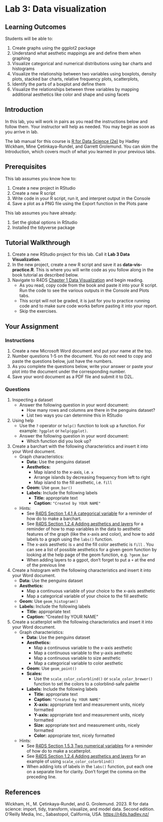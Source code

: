 # Lab 3: Data visualization

## Learning Outcomes

Students will be able to:

1.  Create graphs using the ggplot2 package
2.  Understand what aesthetic mappings are and define them when graphing
3.  Visualize categorical and numerical distributions using bar charts and histograms
4.  Visualize the relationship between two variables using boxplots, density plots, stacked bar charts, relative frequency plots, scatterplots,
5.  Identify the parts of a boxplot and define them
6.  Visualize the relationships between three variables by mapping additional aesthetics like color and shape and using facets

## Introduction

In this lab, you will work in pairs as you read the instructions below and follow them. Your instructor will help as needed. You may begin as soon as you arrive in lab.

The lab manual for this course is [R for Data Science (2e)](https://r4ds.hadley.nz/) by Hadley Wickham, Mine Çetinkaya-Rundel, and Garrett Grolemund. You can skim the Introduction, which covers much of what you learned in your previous labs.

## Prerequisites

This lab assumes you know how to:

1.  Create a new project in RStudio
2.  Create a new R script
3.  Write code in your R script, run it, and interpret output in the Console
4.  Save a plot as a PNG file using the Export function in the Plots pane

This lab assumes you have already:

1.  Set the global options in RStudio
2.  Installed the tidyverse package

## Tutorial Walkthrough

1.  Create a new RStudio project for this lab. Call it **Lab 3 Data Visualization**.
2.  In the new project, create a new R script and save it as **data-vis-practice.R**. This is where you will write code as you follow along in the book tutorial as described below.
3.  Navigate to R4DS [Chapter 1 Data Visualization](https://r4ds.hadley.nz/data-visualize) and begin reading.
    -   As you read, copy code from the book and paste it into your R script. Run the code to see the various outputs in the Console and Plots tabs.
    -   This script will not be graded, it is just for you to practice running code and to make sure code works before pasting it into your report.
    -   Skip the exercises.

## Your Assignment

### Instructions

1.  Create a new Microsoft Word document and put your name at the top.
2.  Number questions 1-5 on the document. You do not need to copy and paste the questions below, just have the numbers.
3.  As you complete the questions below, write your answer or paste your plot into the document under the corresponding number.
4.  Save your word document as a PDF file and submit it to D2L.

### Questions

1.  Inspecting a dataset
    -   Answer the following question in your word document:
        -   How many rows and columns are there in the penguins dataset?
        -   List two ways you can determine this in RStudio
2.  Using help
    -   Use the `?` operator or `help()` function to look up a function. For example: `?ggplot` or `help(ggplot)`.
    -   Answer the following question in your word document:
        -   Which function did you look up?
3.  Create a barchart with the following characteristics and insert it into your Word document.
    -   Graph characteristics:
        -   **Data:** Use the penguins dataset
        -   **Aesthetics:**
            -   Map island to the x-axis, i.e. `x`
            -   Arrange islands by decreasing frequency from left to right
            -   Map island to the fill aesthetic, i.e. `fill`
        -   **Geom:** Use `geom_bar()`
        -   **Labels:** Include the following labels
            -   **Title:** appropriate text
            -   **Caption:** `"Created by YOUR NAME"`
    -   Hints:
        -   See [R4DS Section 1.4.1 A categorical variable](https://r4ds.hadley.nz/data-visualize#a-categorical-variable) for a reminder of how do to make a barchart.
        -   See [R4DS Section 1.2.4 Adding aesthetics and layers](https://r4ds.hadley.nz/data-visualize#creating-a-ggplot) for a reminder of how to map variables in the data to aesthetic features of the graph (like the x-axis and color), and how to add labels to a graph using the `labs()` function.
        -   The x-axis aesthetic is `x` and the fill color aesthetic is `fill` . You can see a list of possible aesthetics for a given geom function by looking at the help page of the geom function, e.g. `?geom_bar`
        -   When adding layers to a ggpot, don't forget to put a `+` at the end of the previous line
4.  Create a histogram with the following characteristics and insert it into your Word document.
    -   **Data:** Use the penguins dataset
    -   **Aesthetics:**
        -   Map a continuous variable of your choice to the x-axis aesthetic
        -   Map a categorical variable of your choice to the fill aesthetic
    -   **Geom:** Use `geom_histogram()`
    -   **Labels:** Include the following labels
        -   **Title:** appropriate text
        -   **Caption:** "Created by YOUR NAME"
5.  Create a scatterplot with the following characteristics and insert it into your Word document.
    -   Graph characteristics:
        -   **Data:** Use the penguins dataset
        -   **Aesthetics:**
            -   Map a continuous variable to the x-axis aesthetic
            -   Map a continuous variable to the y-axis aesthetic
            -   Map a continuous variable to size aesthetic
            -   Map a categorical variable to color aesthetic
        -   **Geom:** Use `geom_point()`
        -   **Scales:**
            -   Use the `scale_color_colorblind()` or `scale_color_brewer()` function to set the colors to a colorblind-safe palette
        -   **Labels:** Include the following labels
            -   **Title:** appropriate text
            -   **Caption:** `"Created by YOUR NAME"`
            -   **X-axis:** appropriate text and measurement units, nicely formatted
            -   **Y-axis:** appropriate text and measurement units, nicely formatted
            -   **Size:** appropriate text and measurement units, nicely formatted
            -   **Color:** appropriate text, nicely formatted
    -   Hints:
        -   See [R4DS Section 1.5.3 Two numerical variables](Hints:  See R4DS Section 1.4.1 A categorical variable for a reminder of how do to make a barchart.) for a reminder of how do to make a scatterplot.
        -   See [R4DS Section 1.2.4 Adding aesthetics and layers](https://r4ds.hadley.nz/data-visualize#creating-a-ggplot) for an example of using `scale_color_colorblind()`
        -   When adding lots of labels in the `labs()` function, put each one on a separate line for clarity. Don't forget the comma on the preceding line.

## References

Wickham, H., M. Çetinkaya-Rundel, and G. Grolemund. 2023. R for data science: import, tidy, transform, visualize, and model data. Second edition. O’Reilly Media, Inc., Sabastopol, California, USA. <https://r4ds.hadley.nz/>

